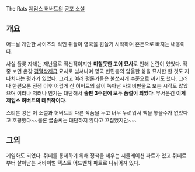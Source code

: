 
The Rats
[[제임스 허버트]]의 [[공포 소설]]

== 개요 ==
어느날 개만한 사이즈의 식인 쥐들이 영국을 휩쓸기 시작하며 혼돈으로 빠지는 내용이다.

사실 플롯 자체는 재난물로 직선적이지만 '''미칠듯한 고어 묘사'''로 인해 논란이 있었다.  작중 보면 온갖 [[검열삭제]]급 묘사로 넘쳐나며 영국 빈민층의 암울한 삶을 묘사한 한 것도 지나치다는 평가가 있었다.  그리고 여러 평론가들은 불쏘시개 수준으로 까기도 했다.  그러나 한편으론 전쟁 이후 어렵게 산 허버트의 삶이 녹아난 사회비판물로 보는 시각도 많았으며 이러나 저러나 인기는 대단해서 '''출판 3주만에 모두 품절이 되었다'''.  무서운건 '''이게 제임스 허버트의 데뷔작이다'''.

스티븐 킹은 이 소설과 허버트의 다른 작품을 두고 너무 두려워서 책을 놓을수가 없었다고 호평했다~~물론 글솜씨는 대단하지 않다고 꼬집었지만~~.

== 그외 ==
게임화도 되었다.  쥐떼를 통제하기 위해 정책을 세우는 시뮬레이션 파트가 있고 쥐떼로부터 살아남는 서바이벌 텍스트 어드벤쳐 파트로 나뉘어져 있다.
